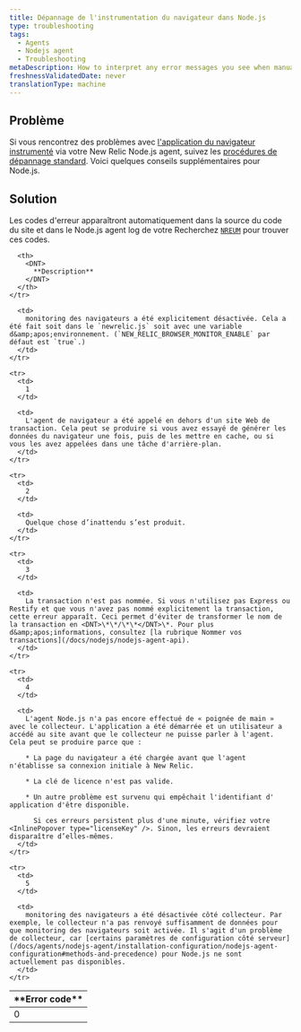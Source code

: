 ```yaml
---
title: Dépannage de l'instrumentation du navigateur dans Node.js
type: troubleshooting
tags:
  - Agents
  - Nodejs agent
  - Troubleshooting
metaDescription: How to interpret any error messages you see when manually inserting the browser agent with New Relic's Node.js agent.
freshnessValidatedDate: never
translationType: machine
---
```


## Problème

Si vous rencontrez des problèmes avec [l'application du navigateur instrumenté](/docs/nodejs/page-load-timing-in-nodejs) via votre New Relic Node.js agent, suivez les [procédures de <InlinePopover type="browser" />dépannage standard](/docs/new-relic-browser/troubleshooting-page-view-monitoring). Voici quelques conseils supplémentaires pour Node.js.

## Solution

Les codes d'erreur apparaîtront automatiquement dans la source du code du site et dans le Node.js agent log de votre Recherchez [`NREUM`](/docs/new-relic-browser/troubleshooting-page-view-monitoring#javascript) pour trouver ces codes.

<table>
  <thead>
    <tr>
      <th width={100}>
        <DNT>
          **Error code**
        </DNT>
      </th>

      <th>
        <DNT>
          **Description**
        </DNT>
      </th>
    </tr>
  </thead>

  <tbody>
    <tr>
      <td>
        0
      </td>

      <td>
        monitoring des navigateurs a été explicitement désactivée. Cela a été fait soit dans le `newrelic.js` soit avec une variable d&amp;apos;environnement. (`NEW_RELIC_BROWSER_MONITOR_ENABLE` par défaut est `true`.)
      </td>
    </tr>

    <tr>
      <td>
        1
      </td>

      <td>
        L'agent de navigateur a été appelé en dehors d'un site Web de transaction. Cela peut se produire si vous avez essayé de générer les données du navigateur une fois, puis de les mettre en cache, ou si vous les avez appelées dans une tâche d'arrière-plan.
      </td>
    </tr>

    <tr>
      <td>
        2
      </td>

      <td>
        Quelque chose d’inattendu s’est produit.
      </td>
    </tr>

    <tr>
      <td>
        3
      </td>

      <td>
        La transaction n'est pas nommée. Si vous n'utilisez pas Express ou Restify et que vous n'avez pas nommé explicitement la transaction, cette erreur apparaît. Ceci permet d'éviter de transformer le nom de la transaction en <DNT>\*\*/\*\*</DNT>\*. Pour plus d&amp;apos;informations, consultez [la rubrique Nommer vos transactions](/docs/nodejs/nodejs-agent-api).
      </td>
    </tr>

    <tr>
      <td>
        4
      </td>

      <td>
        L'agent Node.js n'a pas encore effectué de « poignée de main » avec le collecteur. L'application a été démarrée et un utilisateur a accédé au site avant que le collecteur ne puisse parler à l'agent. Cela peut se produire parce que :

        * La page du navigateur a été chargée avant que l'agent n'établisse sa connexion initiale à New Relic.

        * La clé de licence n'est pas valide.

        * Un autre problème est survenu qui empêchait l'identifiant d' application d'être disponible.

          Si ces erreurs persistent plus d'une minute, vérifiez votre <InlinePopover type="licenseKey" />. Sinon, les erreurs devraient disparaître d’elles-mêmes.
      </td>
    </tr>

    <tr>
      <td>
        5
      </td>

      <td>
        monitoring des navigateurs a été désactivée côté collecteur. Par exemple, le collecteur n'a pas renvoyé suffisamment de données pour que monitoring des navigateurs soit activée. Il s'agit d'un problème de collecteur, car [certains paramètres de configuration côté serveur](/docs/agents/nodejs-agent/installation-configuration/nodejs-agent-configuration#methods-and-precedence) pour Node.js ne sont actuellement pas disponibles.
      </td>
    </tr>
  </tbody>
</table>